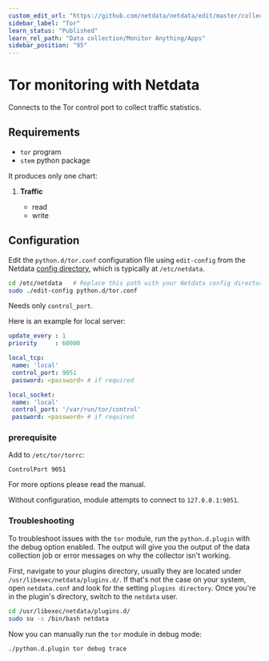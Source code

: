 ```yaml
---
custom_edit_url: "https://github.com/netdata/netdata/edit/master/collectors/python.d.plugin/tor/README.md"
sidebar_label: "Tor"
learn_status: "Published"
learn_rel_path: "Data collection/Monitor Anything/Apps"
sidebar_position: "95"
---
```



# Tor monitoring with Netdata

Connects to the Tor control port to collect traffic statistics.

## Requirements

-   `tor` program
-   `stem` python package

It produces only one chart:

1.  **Traffic**

    -   read
    -   write

## Configuration

Edit the `python.d/tor.conf` configuration file using `edit-config` from the Netdata [config
directory](/docs/nightly/getting-started/manage-and-configure-the-netdata-agent/configuration), which is typically at `/etc/netdata`.

```bash
cd /etc/netdata   # Replace this path with your Netdata config directory, if different
sudo ./edit-config python.d/tor.conf
```

Needs only `control_port`.

Here is an example for local server:

```yaml
update_every : 1
priority     : 60000

local_tcp:
 name: 'local'
 control_port: 9051
 password: <password> # if required

local_socket:
 name: 'local'
 control_port: '/var/run/tor/control'
 password: <password> # if required
```

### prerequisite

Add to `/etc/tor/torrc`:

```
ControlPort 9051
```

For more options please read the manual.

Without configuration, module attempts to connect to `127.0.0.1:9051`.




### Troubleshooting

To troubleshoot issues with the `tor` module, run the `python.d.plugin` with the debug option enabled. The 
output will give you the output of the data collection job or error messages on why the collector isn't working.

First, navigate to your plugins directory, usually they are located under `/usr/libexec/netdata/plugins.d/`. If that's 
not the case on your system, open `netdata.conf` and look for the setting `plugins directory`. Once you're in the 
plugin's directory, switch to the `netdata` user.

```bash
cd /usr/libexec/netdata/plugins.d/
sudo su -s /bin/bash netdata
```

Now you can manually run the `tor` module in debug mode:

```bash
./python.d.plugin tor debug trace
```

